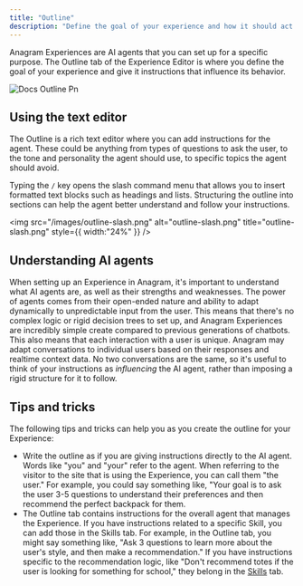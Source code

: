 ```yaml
---
title: "Outline"
description: "Define the goal of your experience and how it should act."
---
```


Anagram Experiences are AI agents that you can set up for a specific purpose. The Outline tab of the Experience Editor is where you define the goal of your experience and give it instructions that influence its behavior.

![Docs Outline Pn](/images/docs-outline.png)

## Using the text editor

The Outline is a rich text editor where you can add instructions for the agent. These could be anything from types of questions to ask the user, to the tone and personality the agent should use, to specific topics the agent should avoid.

Typing the `/` key opens the slash command menu that allows you to insert formatted text blocks such as headings and lists. Structuring the outline into sections can help the agent better understand and follow your instructions.

<img
  src="/images/outline-slash.png"
  alt="outline-slash.png"
  title="outline-slash.png"
  style={{ width:"24%" }}
/>

## Understanding AI agents

When setting up an Experience in Anagram, it's important to understand what AI agents are, as well as their strengths and weaknesses. The power of agents comes from their open-ended nature and ability to adapt dynamically to unpredictable input from the user. This means that there's no complex logic or rigid decision trees to set up, and Anagram Experiences are incredibly simple create compared to previous generations of chatbots. This also means that each interaction with a user is unique. Anagram may adapt conversations to individual users based on their responses and realtime context data. No two conversations are the same, so it's useful to think of your instructions as _influencing_ the AI agent, rather than imposing a rigid structure for it to follow.

## Tips and tricks

The following tips and tricks can help you as you create the outline for your Experience:

- Write the outline as if you are giving instructions directly to the AI agent. Words like "you" and "your" refer to the agent. When referring to the visitor to the site that is using the Experience, you can call them "the user." For example, you could say something like, "Your goal is to ask the user 3-5 questions to understand their preferences and then recommend the perfect backpack for them.
- The Outline tab contains instructions for the overall agent that manages the Experience. If you have instructions related to a specific Skill, you can add those in the Skills tab. For example, in the Outline tab, you might say something like, "Ask 3 questions to learn more about the user's style, and then make a recommendation." If you have instructions specific to the recommendation logic, like "Don't recommend totes if the user is looking for something for school," they belong in the [Skills](/concepts/skills) tab.